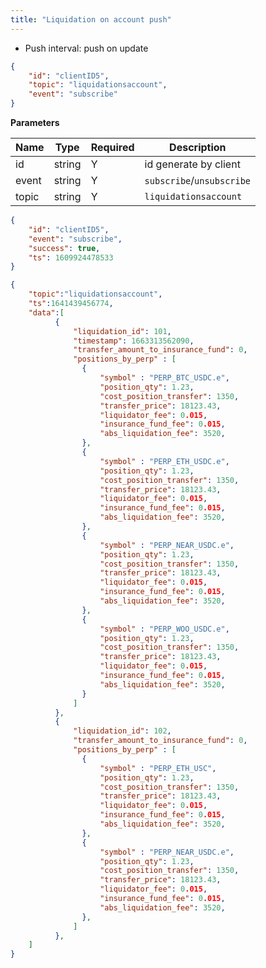 ```yaml
---
title: "Liquidation on account push"
---
```


- Push interval: push on update

```json
{
    "id": "clientID5",
    "topic": "liquidationsaccount",
    "event": "subscribe"
}
```

**Parameters**

| Name   | Type   | Required | Description               |
| ------ | ------ | -------- |---------------------------|
| id     | string | Y        | id generate by client     |
| event  | string | Y        | `subscribe`/`unsubscribe` |
| topic  | string | Y        | `liquidationsaccount`     |

<RequestExample>

```json Response
{
    "id": "clientID5",
    "event": "subscribe",
    "success": true,
    "ts": 1609924478533
}
```
</RequestExample>

<ResponseExample>

```json Subscribed Message
{
    "topic":"liquidationsaccount",
    "ts":1641439456774,
    "data":[
          {
              "liquidation_id": 101,
              "timestamp": 1663313562090,
              "transfer_amount_to_insurance_fund": 0,
              "positions_by_perp" : [
                {
                    "symbol" : "PERP_BTC_USDC.e", 
                    "position_qty": 1.23,
                    "cost_position_transfer": 1350,
                    "transfer_price": 18123.43,
                    "liquidator_fee": 0.015,
                    "insurance_fund_fee": 0.015,
                    "abs_liquidation_fee": 3520,
                },
                {
                    "symbol" : "PERP_ETH_USDC.e",
                    "position_qty": 1.23,
                    "cost_position_transfer": 1350,
                    "transfer_price": 18123.43,
                    "liquidator_fee": 0.015,
                    "insurance_fund_fee": 0.015,
                    "abs_liquidation_fee": 3520,
                },
                {
                    "symbol" : "PERP_NEAR_USDC.e",
                    "position_qty": 1.23,
                    "cost_position_transfer": 1350,
                    "transfer_price": 18123.43,
                    "liquidator_fee": 0.015,
                    "insurance_fund_fee": 0.015,
                    "abs_liquidation_fee": 3520,
                },
                {
                    "symbol" : "PERP_WOO_USDC.e",
                    "position_qty": 1.23,
                    "cost_position_transfer": 1350,
                    "transfer_price": 18123.43,
                    "liquidator_fee": 0.015,
                    "insurance_fund_fee": 0.015,
                    "abs_liquidation_fee": 3520,
                }
              ]
          },
          {
              "liquidation_id": 102,
              "transfer_amount_to_insurance_fund": 0,
              "positions_by_perp" : [
                {
                    "symbol" : "PERP_ETH_USC",
                    "position_qty": 1.23,
                    "cost_position_transfer": 1350,
                    "transfer_price": 18123.43,
                    "liquidator_fee": 0.015,
                    "insurance_fund_fee": 0.015,
                    "abs_liquidation_fee": 3520,
                },
                {
                    "symbol" : "PERP_NEAR_USDC.e",
                    "position_qty": 1.23,
                    "cost_position_transfer": 1350,
                    "transfer_price": 18123.43,
                    "liquidator_fee": 0.015,
                    "insurance_fund_fee": 0.015,
                    "abs_liquidation_fee": 3520,
                },
              ]
          },
    ]
}

```
</ResponseExample>